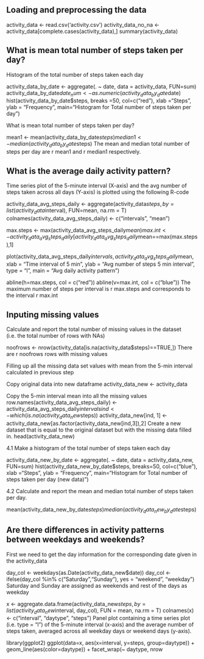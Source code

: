 ## Loading and preprocessing the data

activity_data <- read.csv('activity.csv')
 activity_data_no_na <- activity_data[complete.cases(activity_data),]
summary(activity_data)

## What is mean total number of steps taken per day?

Histogram of the total number of steps taken each day

activity_data_by_date <- aggregate(. ~ date, data = activity_data, FUN=sum)
activity_data_by_date$date_num <- as.numeric(activity_data_by_date$date)
hist(activity_data_by_date$steps, breaks =50, col=c("red"), xlab ="Steps", ylab = "Frequency", main="Histogram for Total number of steps taken per day")

What is mean total number of steps taken per day?

mean1 <- mean(activity_data_by_date$steps)
median1 <- median(activity_data_by_date$steps)
The mean and median total number of steps per day are r mean1 and r median1 respectively.

## What is the average daily activity pattern?

Time series plot of the 5-minute interval (X-axis) and the avg number of steps taken across all days (Y-axis) is plotted using the following R-code

activity_data_avg_steps_daily <- aggregate(activity_data$steps, by = list(activity_data$interval), FUN=mean, na.rm = T)
colnames(activity_data_avg_steps_daily) <- c("intervals", "mean")

max.steps <- max(activity_data_avg_steps_daily$mean)
max.int <- activity_data_avg_steps_daily[activity_data_avg_steps_daily$mean==max(max.steps),1]

plot(activity_data_avg_steps_daily$intervals, activity_data_avg_steps_daily$mean, xlab = "Time interval of 5 min", ylab = "Avg number of steps 5 min interval", type = "l", main = "Avg daily activity pattern")


abline(h=max.steps, col = c("red"))
abline(v=max.int, col = c("blue"))
The maximum number of steps per interval is r max.steps and corresponds to the interval r max.int

## Inputing missing values

Calculate and report the total number of missing values in the dataset (i.e. the total number of rows with NAs)
 
 noofrows <- nrow(activity_data[is.na(activity_data$steps)==TRUE,])
There are r noofrows rows with missing values

Filling up all the missing data set values with mean from the 5-min interval calculated in previous step

Copy original data into new dataframe
activity_data_new <- activity_data

 Copy the 5-min interval mean into all the missing values 
row.names(activity_data_avg_steps_daily) <- activity_data_avg_steps_daily$intervals
ind <- which(is.na(activity_data_new$steps))
activity_data_new[ind, 1] <- activity_data_new[as.factor(activity_data_new[ind,3]),2]
Create a new dataset that is equal to the original dataset but with the missing data filled in.
head(activity_data_new)

4.1 Make a histogram of the total number of steps taken each day

activity_data_new_by_date <- aggregate(. ~ date, data = activity_data_new, FUN=sum)
hist(activity_data_new_by_date$steps, breaks=50, col=c("blue"), xlab ="Steps", ylab = "Frequency", main="Histogram for Total number of steps taken per day (new data)")

4.2 Calculate and report the mean and median total number of steps taken per day.

mean(activity_data_new_by_date$steps)
median(activity_data_new_by_date$steps)

## Are there differences in activity patterns between weekdays and weekends?

First we need to get the day information for the corresponding date given in the activity_data

day_col <- weekdays(as.Date(activity_data_new$date))
day_col <- ifelse(day_col %in% c("Saturday","Sunday"), yes = "weekend", "weekday")
Saturday and Sunday are assigned as weekends and rest of the days as weekday

x <- aggregate.data.frame(activity_data_new$steps, by = list(activity_data_new$interval, day_col), FUN = mean, na.rm = T)
colnames(x) <- c("interval", "daytype", "steps")
Panel plot containing a time series plot (i.e. type = "l") of the 5-minute interval (x-axis) and the average number of steps taken, averaged across all weekday days or weekend days (y-axis).

library(ggplot2)
ggplot(data=x, aes(x=interval, y=steps, group=daytype)) + geom_line(aes(color=daytype)) + facet_wrap(~ daytype, nrow
